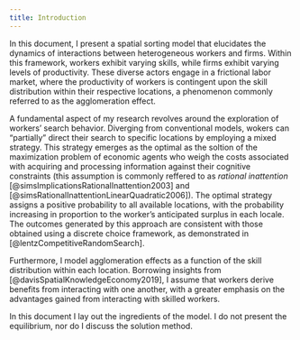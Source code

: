```yaml
---
title: Introduction
---
```


In this document, I present a spatial sorting model that elucidates the dynamics of interactions between heterogeneous workers and firms. Within this framework, workers exhibit varying skills, while firms exhibit varying levels of productivity. These diverse actors engage in a frictional labor market, where the productivity of workers is contingent upon the skill distribution within their respective locations, a phenomenon commonly referred to as the agglomeration effect.

A fundamental aspect of my research revolves around the exploration of workers' search behavior. Diverging from conventional models, wokers can "partially" direct their search  to specific locations by employing a mixed strategy. This strategy emerges as the optimal as the soltion of the maximization problem of economic agents who weigh the costs associated with acquiring and processing information against their cognitive constraints (this assumption is commonly reffered to as *rational inattention* [@simsImplicationsRationalInattention2003] and [@simsRationalInattentionLinearQuadratic2006]). The optimal strategy assigns a positive probability to all available locations, with the probability increasing in proportion to the worker's anticipated surplus in each locale. The outcomes generated by this approach are consistent with those obtained using a discrete choice framework, as demonstrated in [@lentzCompetitiveRandomSearch].

Furthermore, I model agglomeration effects as a function of the skill distribution within each location. Borrowing insights from [@davisSpatialKnowledgeEconomy2019], I assume that workers derive benefits from interacting with one another, with a greater emphasis on the advantages gained from interacting with skilled workers.

In this document I lay out the ingredients of the model. I do not present the equilibrium, nor do I discuss the solution method. 